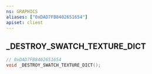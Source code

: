 ```yaml
---
ns: GRAPHICS
aliases: ["0xDAD7FB8402651654"]
apiset: client
---
```

## _DESTROY_SWATCH_TEXTURE_DICT

```c
// 0xDAD7FB8402651654
void _DESTROY_SWATCH_TEXTURE_DICT();
```